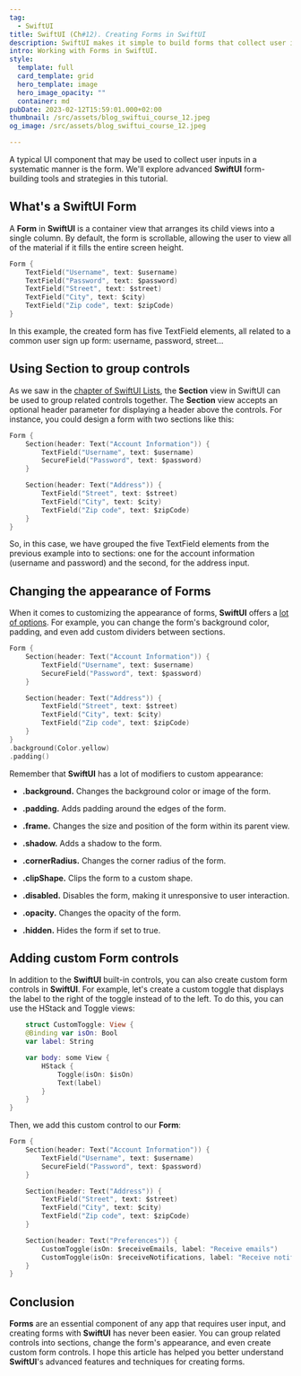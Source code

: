 ```yaml
---
tag:
  - SwiftUI
title: SwiftUI (Ch#12). Creating Forms in SwiftUI
description: SwiftUI makes it simple to build forms that collect user input. This article will discuss sophisticated methods for modifying the look and behavior of forms in SwiftUI, such as creating original form controls, organizing controls into sections, and employing practical modifiers.
intro: Working with Forms in SwiftUI.
style:
  template: full
  card_template: grid
  hero_template: image
  hero_image_opacity: ""
  container: md
pubDate: 2023-02-12T15:59:01.000+02:00
thumbnail: /src/assets/blog_swiftui_course_12.jpeg
og_image: /src/assets/blog_swiftui_course_12.jpeg

---
```


<YouTube id="https://youtu.be/PYi5LwZJgOU" />

A typical UI component that may be used to collect user inputs in a systematic manner is the form. We'll explore advanced **SwiftUI** form-building tools and strategies in this tutorial.


## What's a SwiftUI Form
A **Form** in **SwiftUI** is a container view that arranges its child views into a single column. By default, the form is scrollable, allowing the user to view all of the material if it fills the entire screen height.

```swift
Form {
    TextField("Username", text: $username)
    TextField("Password", text: $password)
    TextField("Street", text: $street)
    TextField("City", text: $city)
    TextField("Zip code", text: $zipCode)
}
```

In this example, the created form has five TextField elements, all related to a common user sign up form: username, password, street...

## Using Section to group controls

As we saw in the [chapter of SwiftUI Lists](https://raulferrer.dev/blog/swiftui_cs11_list/), the **Section** view in SwiftUI can be used to group related controls together. The **Section** view accepts an optional header parameter for displaying a header above the controls. For instance, you could design a form with two sections like this:

```swift
Form {
    Section(header: Text("Account Information")) {
        TextField("Username", text: $username)
        SecureField("Password", text: $password)
    }

    Section(header: Text("Address")) {
        TextField("Street", text: $street)
        TextField("City", text: $city)
        TextField("Zip code", text: $zipCode)
    }
}
```
So, in this case, we have grouped the five TextField elements from the previous example into to sections: one for the account information (username and password) and the second, for the address input.

## Changing the appearance of Forms
When it comes to customizing the appearance of forms, **SwiftUI** offers a [lot of options](https://raulferrer.dev/blog/swiftui_ch3_vstack_modifiers/). For example, you can change the form's background color, padding, and even add custom dividers between sections.

```swift
Form {
    Section(header: Text("Account Information")) {
        TextField("Username", text: $username)
        SecureField("Password", text: $password)
    }

    Section(header: Text("Address")) {
        TextField("Street", text: $street)
        TextField("City", text: $city)
        TextField("Zip code", text: $zipCode)
    }
}
.background(Color.yellow)
.padding()
```

Remember that **SwiftUI** has a lot of modifiers to custom appearance:

* **.background.** Changes the background color or image of the form.

* **.padding.** Adds padding around the edges of the form.

* **.frame.** Changes the size and position of the form within its parent view.

* **.shadow.** Adds a shadow to the form.

* **.cornerRadius.** Changes the corner radius of the form.

* **.clipShape.** Clips the form to a custom shape.

* **.disabled.** Disables the form, making it unresponsive to user interaction.

* **.opacity.** Changes the opacity of the form.

* **.hidden.** Hides the form if set to true.

## Adding custom Form controls
In addition to the **SwiftUI** built-in controls, you can also create custom form controls in **SwiftUI**. For example, let's create a custom toggle that displays the label to the right of the toggle instead of to the left. To do this, you can use the HStack and Toggle views:
```swift
    struct CustomToggle: View {
    @Binding var isOn: Bool
    var label: String

    var body: some View {
        HStack {
            Toggle(isOn: $isOn)
            Text(label)
        }
    }
}
```
Then, we add this custom control to our **Form**:

```swift
Form {
    Section(header: Text("Account Information")) {
        TextField("Username", text: $username)
        SecureField("Password", text: $password)
    }

    Section(header: Text("Address")) {
        TextField("Street", text: $street)
        TextField("City", text: $city)
        TextField("Zip code", text: $zipCode)
    }

    Section(header: Text("Preferences")) {
        CustomToggle(isOn: $receiveEmails, label: "Receive emails")
        CustomToggle(isOn: $receiveNotifications, label: "Receive notifications")
    }
}
```


## Conclusion
**Forms** are an essential component of any app that requires user input, and creating forms with **SwiftUI** has never been easier. You can group related controls into sections, change the form's appearance, and even create custom form controls. I hope this article has helped you better understand **SwiftUI**'s advanced features and techniques for creating forms.